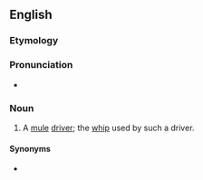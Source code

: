 {{also|mule skinner}}
==English==

===Etymology===
{{compound|en|mule|skinner}}

===Pronunciation===
* {{audio|en|En-au-muleskinner.ogg|Audio (AU)}}

===Noun===
{{en-noun}}

# {{lb|en|slang}} A [[mule]] [[driver]]; the [[whip]] used by such a driver.

====Synonyms====
* {{l|en|muleteer}}